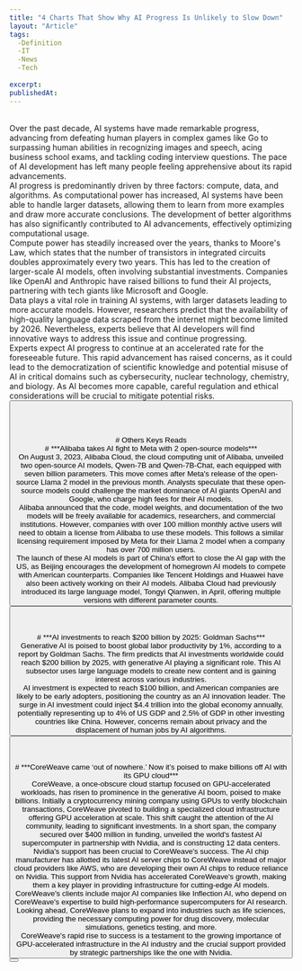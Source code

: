 ```yaml
---
title: "4 Charts That Show Why AI Progress Is Unlikely to Slow Down"
layout: "Article"
tags: 
  -Definition
  -IT
  -News
  -Tech
  
excerpt:
publishedAt:
---
```

<br/>
Over the past decade, AI systems have made remarkable progress, advancing from defeating human players in complex games like Go to surpassing human abilities in recognizing images and speech, acing business school exams, and tackling coding interview questions. The pace of AI development has left many people feeling apprehensive about its rapid advancements.
<br/>
<Image src="/Recent-LLM-benchmarks-over-time-plot.png" alt="" width={600} height={500} />
<br />
AI progress is predominantly driven by three factors: compute, data, and algorithms. As computational power has increased, AI systems have been able to handle larger datasets, allowing them to learn from more examples and draw more accurate conclusions. The development of better algorithms has also significantly contributed to AI advancements, effectively optimizing computational usage.
<br/>
Compute power has steadily increased over the years, thanks to Moore's Law, which states that the number of transistors in integrated circuits doubles approximately every two years. This has led to the creation of larger-scale AI models, often involving substantial investments. Companies like OpenAI and Anthropic have raised billions to fund their AI projects, partnering with tech giants like Microsoft and Google.
<br/>
Data plays a vital role in training AI systems, with larger datasets leading to more accurate models. However, researchers predict that the availability of high-quality language data scraped from the internet might become limited by 2026. Nevertheless, experts believe that AI developers will find innovative ways to address this issue and continue progressing.
<br/>
Experts expect AI progress to continue at an accelerated rate for the foreseeable future. This rapid advancement has raised concerns, as it could lead to the democratization of scientific knowledge and potential misuse of AI in critical domains such as cybersecurity, nuclear technology, chemistry, and biology. As AI becomes more capable, careful regulation and ethical considerations will be crucial to mitigate potential risks.
<br/>
<Button
  address="https://time.com/6300942/ai-progress-charts/"
  text="Source"
/>
<br/>
<br/>
<br/>
<br/>
# Others Keys Reads
<br/>
# ***Alibaba takes AI fight to Meta with 2 open-source models***
<br/>
<Image src="/l35920230803181857.jpeg" alt="" width={600} height={500} />
<br />
On August 3, 2023, Alibaba Cloud, the cloud computing unit of Alibaba, unveiled two open-source AI models, Qwen-7B and Qwen-7B-Chat, each equipped with seven billion parameters. This move comes after Meta's release of the open-source Llama 2 model in the previous month. Analysts speculate that these open-source models could challenge the market dominance of AI giants OpenAI and Google, who charge high fees for their AI models.
<br/>
Alibaba announced that the code, model weights, and documentation of the two models will be freely available for academics, researchers, and commercial institutions. However, companies with over 100 million monthly active users will need to obtain a license from Alibaba to use these models. This follows a similar licensing requirement imposed by Meta for their Llama 2 model when a company has over 700 million users.
<br/>
The launch of these AI models is part of China's effort to close the AI gap with the US, as Beijing encourages the development of homegrown AI models to compete with American counterparts. Companies like Tencent Holdings and Huawei have also been actively working on their AI models. Alibaba Cloud had previously introduced its large language model, Tongyi Qianwen, in April, offering multiple versions with different parameter counts.
<br/>
<Button
  address="https://www.newsbytesapp.com/news/science/alibaba-launches-two-open-source-ai-models/story"
  text="Source"
/>
<br/>
<br/>
<br/>
# ***AI investments to reach $200 billion by 2025: Goldman Sachs***
<br/>
Generative AI is poised to boost global labor productivity by 1%, according to a report by Goldman Sachs. The firm predicts that AI investments worldwide could reach $200 billion by 2025, with generative AI playing a significant role. This AI subsector uses large language models to create new content and is gaining interest across various industries.
<br/>
AI investment is expected to reach $100 billion, and American companies are likely to be early adopters, positioning the country as an AI innovation leader. The surge in AI investment could inject $4.4 trillion into the global economy annually, potentially representing up to 4% of US GDP and 2.5% of GDP in other investing countries like China. However, concerns remain about privacy and the displacement of human jobs by AI algorithms.
<br/>
<Button
  address="https://www.newsbytesapp.com/news/science/ai-investment-to-reach-200bn-by-2025/story"
  text="Source"
/>
<br/>
<br/>
<br/>
# ***CoreWeave came ‘out of nowhere.’ Now it’s poised to make billions off AI with its GPU cloud***
<br/>
<Image src="/Untitled-design-2023-08-01T110706.729.jpeg" alt="" width={600} height={500} />
<br />
CoreWeave, a once-obscure cloud startup focused on GPU-accelerated workloads, has risen to prominence in the generative AI boom, poised to make billions. Initially a cryptocurrency mining company using GPUs to verify blockchain transactions, CoreWeave pivoted to building a specialized cloud infrastructure offering GPU acceleration at scale. This shift caught the attention of the AI community, leading to significant investments. In a short span, the company secured over $400 million in funding, unveiled the world's fastest AI supercomputer in partnership with Nvidia, and is constructing 12 data centers.
<br/>
Nvidia's support has been crucial to CoreWeave's success. The AI chip manufacturer has allotted its latest AI server chips to CoreWeave instead of major cloud providers like AWS, who are developing their own AI chips to reduce reliance on Nvidia. This support from Nvidia has accelerated CoreWeave's growth, making them a key player in providing infrastructure for cutting-edge AI models.
<br/>
CoreWeave's clients include major AI companies like Inflection AI, who depend on CoreWeave's expertise to build high-performance supercomputers for AI research. Looking ahead, CoreWeave plans to expand into industries such as life sciences, providing the necessary computing power for drug discovery, molecular simulations, genetics testing, and more.
<br/>
CoreWeave's rapid rise to success is a testament to the growing importance of GPU-accelerated infrastructure in the AI industry and the crucial support provided by strategic partnerships like the one with Nvidia.
<br/>
<Button
  address="https://venturebeat.com/ai/coreweave-came-out-of-nowhere-now-its-poised-to-make-billions-off-of-ai-with-its-gpu-cloud/"
  text="Source"
/>
